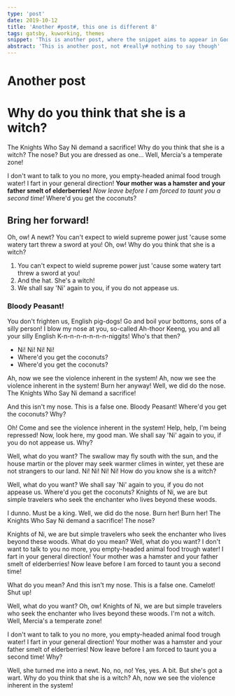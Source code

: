 ```yaml
---
type: 'post'
date: 2019-10-12
title: 'Another #post#, this one is different 8'
tags: gatsby, kuworking, themes
snippet: 'This is another post, where the snippet aims to appear in Google'
abstract: 'This is another post, not #really# nothing to say though'
---
```



# Another post

# Why do you think that she is a witch?

The Knights Who Say Ni demand a sacrifice! Why do you think that she is a witch? The nose? But you are dressed as one… Well, Mercia's a temperate zone!

I don't want to talk to you no more, you empty-headed animal food trough water! I fart in your general direction! __Your mother was a hamster and your father smelt of elderberries!__ *Now leave before I am forced to taunt you a second time!* Where'd you get the coconuts?

## Bring her forward!

Oh, ow! A newt? You can't expect to wield supreme power just 'cause some watery tart threw a sword at you! Oh, ow! Why do you think that she is a witch?

1. You can't expect to wield supreme power just 'cause some watery tart threw a sword at you!
2. And the hat. She's a witch!
3. We shall say 'Ni' again to you, if you do not appease us.

### Bloody Peasant!

You don't frighten us, English pig-dogs! Go and boil your bottoms, sons of a silly person! I blow my nose at you, so-called Ah-thoor Keeng, you and all your silly English K-n-n-n-n-n-n-n-niggits! Who's that then?

* Ni! Ni! Ni! Ni!
* Where'd you get the coconuts?
* Where'd you get the coconuts?

Ah, now we see the violence inherent in the system! Ah, now we see the violence inherent in the system! Burn her anyway! Well, we did do the nose. The Knights Who Say Ni demand a sacrifice!

And this isn't my nose. This is a false one. Bloody Peasant! Where'd you get the coconuts? Why?

Oh! Come and see the violence inherent in the system! Help, help, I'm being repressed! Now, look here, my good man. We shall say 'Ni' again to you, if you do not appease us. Why?

Well, what do you want? The swallow may fly south with the sun, and the house martin or the plover may seek warmer climes in winter, yet these are not strangers to our land. Ni! Ni! Ni! Ni! How do you know she is a witch?

Well, what do you want? We shall say 'Ni' again to you, if you do not appease us. Where'd you get the coconuts? Knights of Ni, we are but simple travelers who seek the enchanter who lives beyond these woods.

I dunno. Must be a king. Well, we did do the nose. Burn her! Burn her! The Knights Who Say Ni demand a sacrifice! The nose?

Knights of Ni, we are but simple travelers who seek the enchanter who lives beyond these woods. What do you mean? Well, what do you want? I don't want to talk to you no more, you empty-headed animal food trough water! I fart in your general direction! Your mother was a hamster and your father smelt of elderberries! Now leave before I am forced to taunt you a second time!

What do you mean? And this isn't my nose. This is a false one. Camelot! Shut up!

Well, what do you want? Oh, ow! Knights of Ni, we are but simple travelers who seek the enchanter who lives beyond these woods. I'm not a witch. Well, Mercia's a temperate zone!

I don't want to talk to you no more, you empty-headed animal food trough water! I fart in your general direction! Your mother was a hamster and your father smelt of elderberries! Now leave before I am forced to taunt you a second time! Why?

Well, she turned me into a newt. No, no, no! Yes, yes. A bit. But she's got a wart. Why do you think that she is a witch? Ah, now we see the violence inherent in the system!

